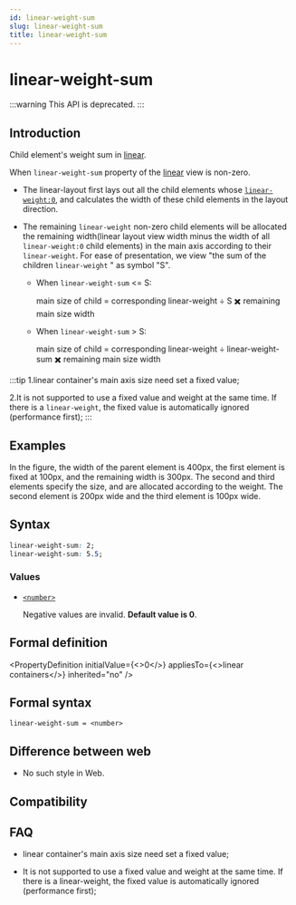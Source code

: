 ```yaml
---
id: linear-weight-sum
slug: linear-weight-sum
title: linear-weight-sum
---
```



# <Deprecated /> linear-weight-sum

:::warning
This API is deprecated.
:::

## Introduction

Child element's weight sum in [linear](guide/ui/layout/linear-layout.mdx).

When `linear-weight-sum` property of the [linear](guide/ui/layout/linear-layout.mdx) view is non-zero.

- The linear-layout first lays out all the child elements whose [`linear-weight:0`](./linear-weight.mdx), and calculates the width of these child elements in the layout direction.
- The remaining `linear-weight` non-zero child elements will be allocated the remaining width(linear layout view width minus the width of all `linear-weight:0` child elements) in the main axis according to their `linear-weight`. For ease of presentation, we view "the sum of the children `linear-weight` " as symbol "S".

  - When `linear-weight-sum` \<= S:

    main size of child = corresponding linear-weight ÷ S ✖️ remaining main size width

  - When `linear-weight-sum` \> S:

    main size of child = corresponding linear-weight ÷ linear-weight-sum ✖️ remaining main size width

:::tip
1.linear container's main axis size need set a fixed value;

2.It is not supported to use a fixed value and weight at the same time. If there is a `linear-weight`, the fixed value is automatically ignored (performance first);
:::

## Examples

In the figure, the width of the parent element is 400px, the first element is fixed at 100px, and the remaining width is 300px. The second and third elements specify the size, and are allocated according to the weight. The second element is 200px wide and the third element is 100px wide.


<Go
  example="css-api"
  defaultFile="src/linear-weight-sum/App.tsx"
  img="/assets/doc/css/linear-weight-sum.png"
  defaultEntryFile="dist/linear-weight-sum.lynx.bundle"
  entry="src/linear-weight-sum"
/>

## Syntax

```css
linear-weight-sum: 2;
linear-weight-sum: 5.5;
```

### Values

- [`<number>`](api/css/data-type/number.mdx)

  Negative values are invalid. **Default value is 0**.

## Formal definition


<PropertyDefinition
  initialValue={<>0</>}
  appliesTo={<>linear containers</>}
  inherited="no"
/>

## Formal syntax

```
linear-weight-sum = <number>
```

## Difference between web

- No such style in Web.

## Compatibility


<LegacyCompatTable metadata="css/properties/linear-weight-sum" />

## FAQ

- linear container's main axis size need set a fixed value;

- It is not supported to use a fixed value and weight at the same time. If there is a linear-weight, the fixed value is automatically ignored (performance first);
